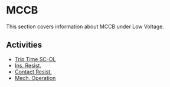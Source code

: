 # MCCB

This section covers information about MCCB under Low Voltage.

## Activities

- [Trip Time SC-OL](/docs/low-voltage/mccb/trip-time-sc-ol)
- [Ins. Resist.](/docs/low-voltage/mccb/ins-resist)
- [Contact Resist.](/docs/low-voltage/mccb/contact-resist)
- [Mech. Operation](/docs/low-voltage/mccb/mech-operation)
